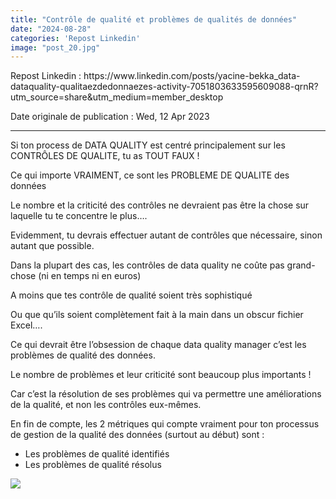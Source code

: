 ---
title: "Contrôle de qualité et problèmes de qualités de données"
date: "2024-08-28"
categories: 'Repost Linkedin'
image: "post_20.jpg"
---

Repost Linkedin : https://www.linkedin.com/posts/yacine-bekka_data-dataquality-qualitaezdedonnaezes-activity-7051803633595609088-qrnR?utm_source=share&utm_medium=member_desktop

Date originale de publication : Wed, 12 Apr 2023

---

Si ton process de DATA QUALITY est centré principalement sur les CONTRÔLES DE QUALITE, tu as TOUT FAUX !

Ce qui importe VRAIMENT, ce sont les PROBLEME DE QUALITE des données

Le nombre et la criticité des contrôles ne devraient pas être la chose sur laquelle tu te concentre le plus….

Evidemment, tu devrais effectuer autant de contrôles que nécessaire, sinon autant que possible.

Dans la plupart des cas, les contrôles de data quality ne coûte pas grand-chose (ni en temps ni en euros)

A moins que tes contrôle de qualité soient très sophistiqué

Ou que qu'ils soient complètement fait à la main dans un obscur fichier Excel….

Ce qui devrait être l’obsession de chaque data quality manager c’est les problèmes de qualité des données.

Le nombre de problèmes et leur criticité sont beaucoup plus importants !

Car c’est la résolution de ses problèmes qui va permettre une améliorations de la qualité, et non les contrôles eux-mêmes.

En fin de compte, les 2 métriques qui compte vraiment pour ton processus de gestion de la qualité des données (surtout au début) sont :

 - Les problèmes de qualité identifiés
 - Les problèmes de qualité résolus


![](post_20.jpg)
